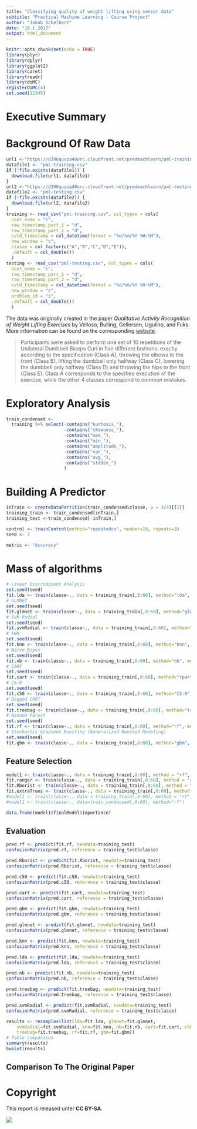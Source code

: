 ```yaml
---
title: "Classifying quality of weight lifting using sensor data"
subtitle: "Practical Machine Learning - Course Project"
author: "Jakob Schelbert"
date: "10.1.2017"
output: html_document
---
```


```r
knitr::opts_chunk$set(echo = TRUE)
library(plyr)
library(dplyr)
library(ggplot2)
library(caret)
library(readr)
library(doMC)
registerDoMC(4)
set.seed(12345)
```

# Executive Summary

# Background Of Raw Data
```r
url1 <-"https://d396qusza40orc.cloudfront.net/predmachlearn/pml-training.csv"
datafile1 <- "pml-training.csv"
if (!file.exists(datafile1)) {
  download.file(url1, datafile1)
}
url2 <-"https://d396qusza40orc.cloudfront.net/predmachlearn/pml-testing.csv"
datafile2 <- "pml-testing.csv"
if (!file.exists(datafile2)) {
  download.file(url2, datafile2)
}
training <- read_csv("pml-training.csv", col_types = cols(
  user_name = "c",
  raw_timestamp_part_1 = "d",
  raw_timestamp_part_2 = "d",
  cvtd_timestamp = col_datetime(format = "%d/%m/%Y %H:%M"),
  new_window = "c",
  classe = col_factor(c("A","B","C","D","E")),
  .default = col_double())
  )
testing <- read_csv("pml-testing.csv", col_types = cols(
  user_name = "c",
  raw_timestamp_part_1 = "d",
  raw_timestamp_part_2 = "d",
  cvtd_timestamp = col_datetime(format = "%d/%m/%Y %H:%M"),
  new_window = "c",
  problem_id = "i",
  .default = col_double())
  )
```
The data was originally created in the paper *Qualitative Activity Recognition of Weight Lifting Exercises* by Velloso, Bulling, Gellersen, Ugulino, and Fuks.
More information can be found on the corresponding [website](http://groupware.les.inf.puc-rio.br/har). 

> Participants were asked to perform one set of 10 repetitions of the Unilateral Dumbbell Biceps Curl in five different fashions: 
> exactly according to the specification (Class A), throwing the elbows to the front (Class B), lifting the dumbbell only halfway (Class C), lowering the dumbbell only halfway (Class D) and throwing the hips to the front (Class E). 
> Class A  corresponds  to  the  specified  execution  of  the  exercise, while  the  other  4  classes  correspond  to  common  mistakes.

# Exploratory Analysis
```r
train_condensed <-
  training %>% select(-contains("kurtosis_"),
                      -contains("skewness_"),
                      -contains("max_"),
                      -contains("min_"),
                      -contains("amplitude_"),
                      -contains("var_"),
                      -contains("avg_"),
                      -contains("stddev_")
                      )
```


# Building A Predictor

```r
inTrain <- createDataPartition(train_condensed$classe, p = 3/4)[[1]]
training_train <- train_condensed[inTrain,]
training_test <-train_condensed[-inTrain,]

control <- trainControl(method="repeatedcv", number=10, repeats=3)
seed <- 7

metric <- "Accuracy"
```


# Mass of algorithms
```r
# Linear Discriminant Analysis
set.seed(seed)
fit.lda <- train(classe~., data = training_train[,8:60], method="lda", metric=metric, preProc=c("center", "scale"), trControl=control)
# GLMNET
set.seed(seed)
fit.glmnet <- train(classe~., data = training_train[,8:60], method="glmnet", metric=metric, preProc=c("center", "scale"), trControl=control)
# SVM Radial
set.seed(seed)
fit.svmRadial <- train(classe~., data = training_train[,8:60], method="svmRadial", metric=metric, preProc=c("center", "scale"), trControl=control, fit=FALSE)
# kNN
set.seed(seed)
fit.knn <- train(classe~., data = training_train[,8:60], method="knn", metric=metric, preProc=c("center", "scale"), trControl=control)
# Naive Bayes
set.seed(seed)
fit.nb <- train(classe~., data = training_train[,8:60], method="nb", metric=metric, trControl=control)
# CART
set.seed(seed)
fit.cart <- train(classe~., data = training_train[,8:60], method="rpart", metric=metric, trControl=control)
# C5.0
set.seed(seed)
fit.c50 <- train(classe~., data = training_train[,8:60], method="C5.0", metric=metric, trControl=control)
# Bagged CART
set.seed(seed)
fit.treebag <- train(classe~., data = training_train[,8:60], method="treebag", metric=metric, trControl=control)
# Random Forest
set.seed(seed)
fit.rf <- train(classe~., data = training_train[,8:60], method="rf", metric=metric, trControl=control)
# Stochastic Gradient Boosting (Generalized Boosted Modeling)
set.seed(seed)
fit.gbm <- train(classe~., data = training_train[,8:60], method="gbm", metric=metric, trControl=control, verbose=FALSE)
```


## Feature Selection
```r

model1 <- train(classe~., data = training_train[,8:60], method = "rf", importance = TRUE)
fit.ranger <- train(classe~., data = training_train[,8:60], method = "ranger", importance = TRUE)
fit.Rborist <- train(classe~., data = training_train[,8:60], method = "Rborist", importance = TRUE)
fit.extraTrees <- train(classe~., data = training_train[,8:60], method = "extraTrees", importance = TRUE)
#model1 <- train(classe~., data = training_train[,8:60], method = "rf", importance = TRUE, do.trace=TRUE, preProcess="pca")
#model1 <- train(classe~., data=train_condensed[,8:60], method="rf")

data.frame(model1$finalModel$importance)
```

## Evaluation
```r
pred.rf <- predict(fit.rf, newdata=training_test)
confusionMatrix(pred.rf, reference = training_test$classe)

pred.Rborist <- predict(fit.Rborist, newdata=training_test)
confusionMatrix(pred.Rborist, reference = training_test$classe)

pred.c50 <- predict(fit.c50, newdata=training_test)
confusionMatrix(pred.c50, reference = training_test$classe)

pred.cart <- predict(fit.cart, newdata=training_test)
confusionMatrix(pred.cart, reference = training_test$classe)

pred.gbm <- predict(fit.gbm, newdata=training_test)
confusionMatrix(pred.gbm, reference = training_test$classe)

pred.glmnet <- predict(fit.glmnet, newdata=training_test)
confusionMatrix(pred.glmnet, reference = training_test$classe)

pred.knn <- predict(fit.knn, newdata=training_test)
confusionMatrix(pred.knn, reference = training_test$classe)

pred.lda <- predict(fit.lda, newdata=training_test)
confusionMatrix(pred.lda, reference = training_test$classe)

pred.nb <- predict(fit.nb, newdata=training_test)
confusionMatrix(pred.nb, reference = training_test$classe)

pred.treebag <- predict(fit.treebag, newdata=training_test)
confusionMatrix(pred.treebag, reference = training_test$classe)

pred.svmRadial <- predict(fit.svmRadial, newdata=training_test)
confusionMatrix(pred.svmRadial, reference = training_test$classe)

```

```r
results <- resamples(list(lda=fit.lda, glmnet=fit.glmnet,
	svmRadial=fit.svmRadial, knn=fit.knn, nb=fit.nb, cart=fit.cart, c50=fit.c50,
	treebag=fit.treebag, rf=fit.rf, gbm=fit.gbm))
# Table comparison
summary(results)
bwplot(results)
```


## Comparison To The Original Paper



# Copyright
This report is released unter **CC BY-SA**.

[![](by-sa.png)](https://creativecommons.org/licenses/by-sa/3.0/)
